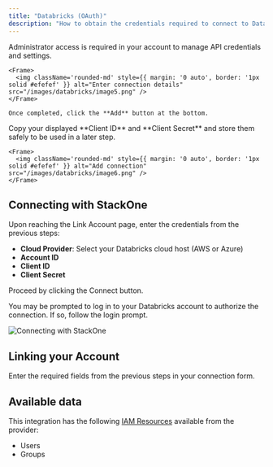 ```yaml
---
title: "Databricks (OAuth)"
description: "How to obtain the credentials required to connect to Databricks Oauth."
---
```



<Note>
  Administrator access is required in your account to manage API credentials and settings.
</Note>
  
    <Frame>
      <img className='rounded-md' style={{ margin: '0 auto', border: '1px solid #efefef' }} alt="Enter connection details" src="/images/databricks/image5.png" />
    </Frame>

    Once completed, click the **Add** button at the bottom.
  </Step>

  <Step title="Copy new credentials">
    Copy your displayed **Client ID** and **Client Secret** and store them safely to be used in a later step.
  
    <Frame>
      <img className='rounded-md' style={{ margin: '0 auto', border: '1px solid #efefef' }} alt="Add connection" src="/images/databricks/image6.png" />
    </Frame>
  </Step>
</Steps>

## Connecting with StackOne

Upon reaching the Link Account page, enter the credentials from the previous steps:
- **Cloud Provider**: Select your Databricks cloud host (AWS or Azure)
- **Account ID**
- **Client ID**
- **Client Secret**

Proceed by clicking the Connect button.

You may be prompted to log in to your Databricks account to authorize the connection. If so, follow the login prompt.

<Frame>
  <img className='rounded-md' style={{ margin: '0 auto', border: '1px solid #efefef' }} alt="Connecting with StackOne" src="/images/databricks/image7.png" />
</Frame>


## Linking your Account

Enter the required fields from the previous steps in your connection form.

<IntegrationFooter />

## Available data

This integration has the following [IAM Resources](https://docs.stackone.com/reference/getting-started-with-your-api) available from the provider:
<ul>
  <li>Users</li>
  <li>Groups</li>
</ul>